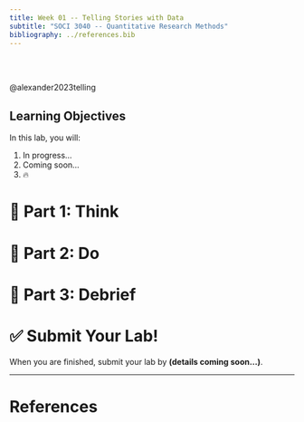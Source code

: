 ```yaml
---
title: Week 01 -- Telling Stories with Data
subtitle: "SOCI 3040 -- Quantitative Research Methods"
bibliography: ../references.bib
---
```


<br><br>

@alexander2023telling

::: {.callout-tip} 
## Learning Objectives

In this lab, you will:

1. In progress...
2. Coming soon...
3. 🔥
:::

# 🤔 Part 1: Think

# 🤘 Part 2: Do

# 👋 Part 3: Debrief

# ✅ Submit Your Lab! {.appendix}

When you are finished, submit your lab by **(details coming soon...)**.

---

# References
